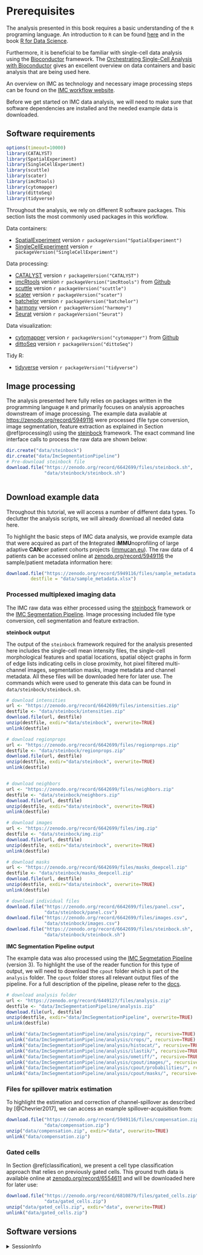 # Prerequisites {#prerequisites}

The analysis presented in this book requires a basic understanding of the 
`R` programing language. An introduction to `R` can be found [here](https://cran.r-project.org/doc/manuals/r-release/R-intro.pdf) and
in the book [R for Data Science](https://r4ds.had.co.nz/index.html).

Furthermore, it is beneficial to be familiar with single-cell data analysis
using the [Bioconductor](https://www.bioconductor.org/) framework. The 
[Orchestrating Single-Cell Analysis with Bioconductor](https://bioconductor.org/books/release/OSCA/) 
gives an excellent overview on data containers and basic analysis that are being
used here.

An overview on IMC as technology and necessary image processing steps can be
found on the [IMC workflow website](https://bodenmillergroup.github.io/IMCWorkflow/). 

Before we get started on IMC data analysis, we will need to make sure that
software dependencies are installed and the needed example data is downloaded.

## Software requirements

```r
options(timeout=10000)
library(CATALYST)
library(SpatialExperiment)
library(SingleCellExperiment)
library(scuttle)
library(scater)
library(imcRtools)
library(cytomapper)
library(dittoSeq)
library(tidyverse)
```

Throughout the analysis, we rely on different R software packages.
This section lists the most commonly used packages in this workflow.

Data containers:

* [SpatialExperiment](https://bioconductor.org/packages/release/bioc/html/SpatialExperiment.html) version `r packageVersion("SpatialExperiment")`
* [SingleCellExperiment](https://bioconductor.org/packages/release/bioc/html/SingleCellExperiment.html) version `r packageVersion("SingleCellExperiment")`

Data processing:

* [CATALYST](https://bioconductor.org/packages/release/bioc/html/CATALYST.html) version `r packageVersion("CATALYST")`
* [imcRtools](https://github.com/BodenmillerGroup/imcRtools) version `r packageVersion("imcRtools")` from [Github](https://github.com/BodenmillerGroup/imcRtools)
* [scuttle](https://bioconductor.org/packages/release/bioc/html/scuttle.html) version `r packageVersion("scuttle")`
* [scater](https://bioconductor.org/packages/release/bioc/html/scater.html) version `r packageVersion("scater")`
* [batchelor](https://www.bioconductor.org/packages/release/bioc/html/batchelor.html) version `r packageVersion("batchelor")`
* [harmony](https://github.com/immunogenomics/harmony) version `r packageVersion("harmony")`
* [Seurat](https://satijalab.org/seurat/index.html) version `r packageVersion("Seurat")`

Data visualization:

* [cytomapper](https://github.com/BodenmillerGroup/cytomapper) version `r packageVersion("cytomapper")` from [Github](https://github.com/BodenmillerGroup/cytomapper)
* [dittoSeq](https://bioconductor.org/packages/release/bioc/html/dittoSeq.html) version `r packageVersion("dittoSeq")`

Tidy R:

* [tidyverse](https://www.tidyverse.org/) version `r packageVersion("tidyverse")`

## Image processing {#image-processing}

The analysis presented here fully relies on packages written in the programming
language `R` and primarily focuses on analysis approaches downstream of image
processing. The example data available at
[https://zenodo.org/record/5949116](https://zenodo.org/record/5949116) were
processed (file type conversion, image segmentation, feature extraction as
explained in Section \@ref(processing)) using the
[steinbock](https://bodenmillergroup.github.io/steinbock/latest/) framework. The
exact command line interface calls to process the raw data are shown below:

```r
dir.create("data/steinbock")
dir.create("data/ImcSegmentationPipeline")
# Pre-download steinbock file
download.file("https://zenodo.org/record/6642699/files/steinbock.sh", 
              "data/steinbock/steinbock.sh")
```

```bash

```

## Download example data {#download-data}

Throughout this tutorial, we will access a number of different data types. 
To declutter the analysis scripts, we will already download all needed data here.

To highlight the basic steps of IMC data analysis, we provide example data that
were acquired as part of the **I**ntegrated i**MMU**noprofiling of large adaptive
**CAN**cer patient cohorts projects ([immucan.eu](https://immucan.eu/)). The
raw data of 4 patients can be accessed online at 
[zenodo.org/record/5949116](https://zenodo.org/record/5949116) the
sample/patient metadata information here:

```r
download.file("https://zenodo.org/record/5949116/files/sample_metadata.xlsx", 
         destfile = "data/sample_metadata.xlsx")
```

### Processed multiplexed imaging data

The IMC raw data was either processed using the 
[steinbock](https://github.com/BodenmillerGroup/steinbock) framework or the
[IMC Segmentation Pipeline](https://github.com/BodenmillerGroup/ImcSegmentationPipeline).
Image processing included file type conversion, cell segmentation and feature
extraction. 

**steinbock output**

The output of the `steinbock` framework required for the analysis presented here includes the single-cell mean
intensity files, the single-cell morphological features and spatial locations,
spatial object graphs in form of edge lists indicating cells in close proximity,
hot pixel filtered multi-channel images, segmentation masks, image metadata and
channel metadata. All these files will be downloaded here for later use. The
commands which were used to generate this data can be found in
`data/steinbock/steinbock.sh`.

```r
# download intensities
url <- "https://zenodo.org/record/6642699/files/intensities.zip"
destfile <- "data/steinbock/intensities.zip"
download.file(url, destfile)
unzip(destfile, exdir="data/steinbock", overwrite=TRUE)
unlink(destfile)

# download regionprops
url <- "https://zenodo.org/record/6642699/files/regionprops.zip"
destfile <- "data/steinbock/regionprops.zip"
download.file(url, destfile)
unzip(destfile, exdir="data/steinbock", overwrite=TRUE)
unlink(destfile)


# download neighbors
url <- "https://zenodo.org/record/6642699/files/neighbors.zip"
destfile <- "data/steinbock/neighbors.zip"
download.file(url, destfile)
unzip(destfile, exdir="data/steinbock", overwrite=TRUE)
unlink(destfile)

# download images
url <- "https://zenodo.org/record/6642699/files/img.zip"
destfile <- "data/steinbock/img.zip"
download.file(url, destfile)
unzip(destfile, exdir="data/steinbock", overwrite=TRUE)
unlink(destfile)

# download masks
url <- "https://zenodo.org/record/6642699/files/masks_deepcell.zip"
destfile <- "data/steinbock/masks_deepcell.zip"
download.file(url, destfile)
unzip(destfile, exdir="data/steinbock", overwrite=TRUE)
unlink(destfile)

# download individual files
download.file("https://zenodo.org/record/6642699/files/panel.csv", 
              "data/steinbock/panel.csv")
download.file("https://zenodo.org/record/6642699/files/images.csv", 
              "data/steinbock/images.csv")
download.file("https://zenodo.org/record/6642699/files/steinbock.sh", 
              "data/steinbock/steinbock.sh")
```

**IMC Segmentation Pipeline output**

The example data was also processed using the 
[IMC Segmetation Pipeline](https://github.com/BodenmillerGroup/ImcSegmentationPipeline) (version 3). 
To highlight the use of the reader function for this type of output, we will need
to download the `cpout` folder which is part of the `analysis` folder. The `cpout`
folder stores all relevant output files of the pipeline. For a full description
of the pipeline, please refer to the [docs](https://bodenmillergroup.github.io/ImcSegmentationPipeline/).

```r
# download analysis folder
url <- "https://zenodo.org/record/6449127/files/analysis.zip"
destfile <- "data/ImcSegmentationPipeline/analysis.zip"
download.file(url, destfile)
unzip(destfile, exdir="data/ImcSegmentationPipeline", overwrite=TRUE)
unlink(destfile)

unlink("data/ImcSegmentationPipeline/analysis/cpinp/", recursive=TRUE)
unlink("data/ImcSegmentationPipeline/analysis/crops/", recursive=TRUE)
unlink("data/ImcSegmentationPipeline/analysis/histocat/", recursive=TRUE)
unlink("data/ImcSegmentationPipeline/analysis/ilastik/", recursive=TRUE)
unlink("data/ImcSegmentationPipeline/analysis/ometiff/", recursive=TRUE)
unlink("data/ImcSegmentationPipeline/analysis/cpout/images/", recursive=TRUE)
unlink("data/ImcSegmentationPipeline/analysis/cpout/probabilities/", recursive=TRUE)
unlink("data/ImcSegmentationPipeline/analysis/cpout/masks/", recursive=TRUE)
```

### Files for spillover matrix estimation

To highlight the estimation and correction of channel-spillover as described by
[@Chevrier2017], we can access an example spillover-acquisition from:

```r
download.file("https://zenodo.org/record/5949116/files/compensation.zip",
              "data/compensation.zip")
unzip("data/compensation.zip", exdir="data", overwrite=TRUE)
unlink("data/compensation.zip")
```

### Gated cells

In Section \@ref(classification), we present a cell type classification approach
that relies on previously gated cells. This ground truth data is available
online at [zenodo.org/record/6554611](https://zenodo.org/record/6554611) and
will be downloaded here for later use:

```r
download.file("https://zenodo.org/record/6810879/files/gated_cells.zip",
              "data/gated_cells.zip")
unzip("data/gated_cells.zip", exdir="data", overwrite=TRUE)
unlink("data/gated_cells.zip")
```

## Software versions {#sessionInfo}

<details>
   <summary>SessionInfo</summary>
   
```r
sessionInfo()
```
</details>



